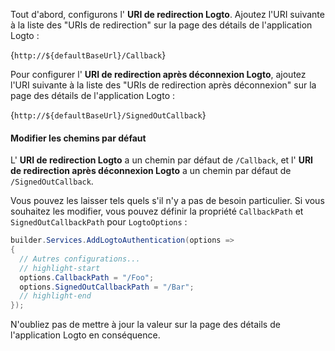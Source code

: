 

<AssumingUrl />

Tout d'abord, configurons l' **URI de redirection Logto**. Ajoutez l'URI suivante à la liste des "URIs de redirection" sur la page des détails de l'application Logto :

<CodeBlock>{`http://${defaultBaseUrl}/Callback`}</CodeBlock>

Pour configurer l' **URI de redirection après déconnexion Logto**, ajoutez l'URI suivante à la liste des "URIs de redirection après déconnexion" sur la page des détails de l'application Logto :

<CodeBlock>{`http://${defaultBaseUrl}/SignedOutCallback`}</CodeBlock>

#### Modifier les chemins par défaut

L' **URI de redirection Logto** a un chemin par défaut de `/Callback`, et l' **URI de redirection après déconnexion Logto** a un chemin par défaut de `/SignedOutCallback`.

Vous pouvez les laisser tels quels s'il n'y a pas de besoin particulier. Si vous souhaitez les modifier, vous pouvez définir la propriété `CallbackPath` et `SignedOutCallbackPath` pour `LogtoOptions` :

```csharp title="Program.cs"
builder.Services.AddLogtoAuthentication(options =>
{
  // Autres configurations...
  // highlight-start
  options.CallbackPath = "/Foo";
  options.SignedOutCallbackPath = "/Bar";
  // highlight-end
});
```

N'oubliez pas de mettre à jour la valeur sur la page des détails de l'application Logto en conséquence.
